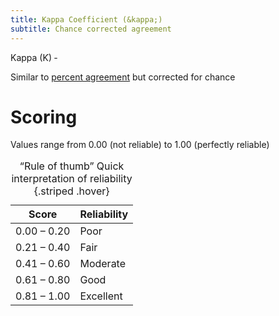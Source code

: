 ```yaml
---
title: Kappa Coefficient (&kappa;)
subtitle: Chance corrected agreement
---
```


Kappa (Ƙ) ‐ 

Similar to [percent agreement]({{< var ref-reliability.percent-agreement >}}) but corrected for chance

# Scoring

Values range from 0.00 (not reliable) to 1.00 (perfectly reliable) 

| Score | Reliability |
|-|-|
| 0.00 – 0.20 | Poor |
| 0.21 – 0.40 | Fair |
| 0.41 – 0.60 | Moderate |
| 0.61 – 0.80 | Good |
| 0.81 – 1.00 | Excellent |

: "Rule of thumb" Quick interpretation of reliability {.striped .hover}